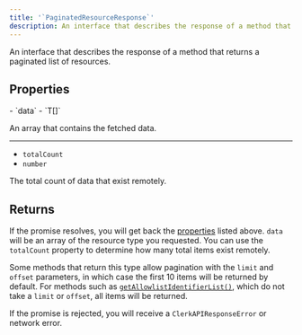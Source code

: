 ```yaml
---
title: '`PaginatedResourceResponse`'
description: An interface that describes the response of a method that returns a paginated list of resources.
---
```


An interface that describes the response of a method that returns a paginated list of resources.

## Properties

<Properties>
  - `data`
  - `T[]`

  An array that contains the fetched data.

  ---

  - `totalCount`
  - `number`

  The total count of data that exist remotely.
</Properties>

## Returns

If the promise resolves, you will get back the [properties](#properties) listed above. `data` will be an array of the resource type you requested. You can use the `totalCount` property to determine how many total items exist remotely.

Some methods that return this type allow pagination with the `limit` and `offset` parameters, in which case the first 10 items will be returned by default. For methods such as [`getAllowlistIdentifierList()`](/docs/references/backend/allowlist/get-allowlist-identifier-list), which do not take a `limit` or `offset`, all items will be returned.

If the promise is rejected, you will receive a `ClerkAPIResponseError` or network error.
